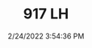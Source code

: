 ---
width: 1333
height: 2000
title: 917 LH
description: Frontend of a Porsche 917 LH
date: 2/24/2022 3:54:36 PM
cameraMake: Sony
cameraModel: ILCE-7M3
lens: FE 35mm F1.4 GM
settingsfStop: f/1.4
settingsISO: ISO 100
settingsShutter: 1/320
settingsFocalLength: 35 mm
---